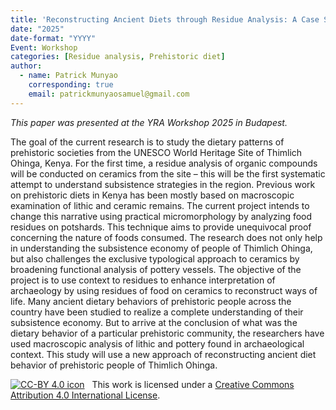 ```yaml
---
title: 'Reconstructing Ancient Diets through Residue Analysis: A Case Study from Thimlich Ohinga, Kenya'
date: "2025"
date-format: "YYYY"
Event: Workshop
categories: [Residue analysis, Prehistoric diet]
author: 
  - name: Patrick Munyao
    corresponding: true
    email: patrickmunyaosamuel@gmail.com
---
```


*This paper was presented at the YRA Workshop 2025 in Budapest.*

The goal of the current research is to study the dietary patterns of prehistoric societies from the UNESCO World Heritage Site of Thimlich Ohinga, Kenya. For the first time, a residue analysis of organic compounds will be conducted on ceramics from the site – this will be the first systematic attempt to understand subsistence strategies in the region. Previous work on prehistoric diets in Kenya has been mostly based on macroscopic examination of lithic and ceramic remains. The current project intends to change this narrative using practical micromorphology by analyzing food residues on potshards. This technique aims to provide unequivocal proof concerning the nature of foods consumed. The research does not only help in understanding the subsistence economy of people of Thimlich Ohinga, but also challenges the exclusive typological approach to ceramics by broadening functional analysis of pottery vessels. The objective of the project is to use context to residues to enhance interpretation of archaeology by using residues of food on ceramics to reconstruct ways of life. Many ancient dietary behaviors of prehistoric people across the country have been studied to realize a complete understanding of their subsistence economy. But to arrive at the conclusion of what was the dietary behavior of a particular prehistoric community, the researchers have used macroscopic analysis of lithic and pottery found in archaeological context. This study will use a new approach of reconstructing ancient diet behavior of prehistoric people of Thimlich Ohinga.

[![CC-BY 4.0 icon](https://i.creativecommons.org/l/by/4.0/88x31.png)](http://creativecommons.org/licenses/by/4.0/)&nbsp;&nbsp; This work is licensed under a [Creative Commons Attribution 4.0 International License](https://creativecommons.org/licenses/by/4.0/). 
